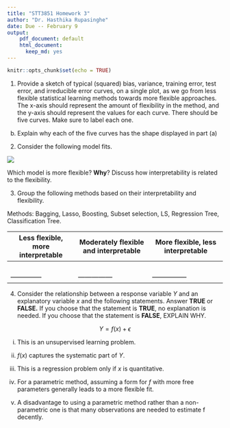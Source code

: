 ```yaml
---
title: "STT3851 Homework 3"
author: "Dr. Hasthika Rupasinghe"
date: Due -- February 9
output: 
    pdf_document: default
    html_document:
      keep_md: yes
---
```


```r
knitr::opts_chunk$set(echo = TRUE)
```


1) Provide a sketch of typical (squared) bias, variance, training error, test error, and  irreducible error curves, on a single plot, as we go from less flexible statistical learning methods
towards more flexible approaches. The x-axis should represent
the amount of flexibility in the method, and the y-axis should
represent the values for each curve. There should be five curves. Make sure to label each one.

  b) Explain why each of the five curves has the shape displayed in part (a)
  
  
2) Consider the following model fits.

![](flex.png)

Which model is more flexible? **Why**? Discuss how interpretability is related to the flexibility.

3) Group the following methods based on their interpretability and flexibility.

Methods: Bagging, Lasso, Boosting, Subset selection, LS, Regression Tree, Classification Tree.

| Less flexible, more interpretable | Moderately flexible and interpretable | More flexible, less interpretable |
| -------------- | --------------- | --------------- |
|     |    |     |
|     |     |     |
|     |    |     |
|     |     |     |
| -------------- | --------------- | --------------- |


4) Consider the relationship between a response variable $Y$ and an explanatory variable $x$ and the following statements. Answer **TRUE** or **FALSE.** If you choose that the statement is **TRUE**, no explanation is needed. If you choose that the statement is **FALSE**, EXPLAIN WHY. 

$$Y=f(x)+\epsilon$$

  i) This is an unsupervised learning problem.
  
  ii) $f(x)$ captures the systematic part of $Y$.
  
  iii) This is a regression problem only if $x$ is quantitative.
  
  iv) For a parametric method, assuming a form for $f$ with more free parameters generally leads to a more flexible fit.

  v) A disadvantage to using a parametric method rather than a non-parametric one is that many observations are needed to estimate f decently.



<!--
I is false because an unsupervised learning problem does not have a response variable.

III is false because a regression problem involves a quantitative response variable, which is implied by the given relationship. Explanatory variables are free to be quantitative or categorical, but they don't dictate whether the problem belongs to regression or classification.

V is false because the stated disadvantage is for non-parametric methods relative to parametric ones. One disadvantage of parametric methods is that f's chosen functional form might be significantly different from the true f.

Therefore, only II and IV are true.
-->
